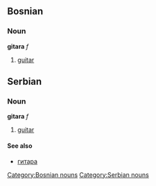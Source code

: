 ==Bosnian==
===Noun===
'''gitara''' ''f''
#[[guitar]]
[[Category:Bosnian nouns]]

==Serbian==
===Noun===
'''gitara''' ''f''
#[[guitar]]
====See also====
*[[гитара]]
[[Category:Serbian nouns]]